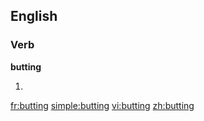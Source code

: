 ==English==

===Verb===
'''butting'''

#{{present participle of|[[butt]]}}

[[fr:butting]]
[[simple:butting]]
[[vi:butting]]
[[zh:butting]]